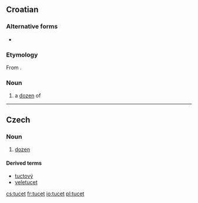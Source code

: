==Croatian==

===Alternative forms===
* {{l|hr|tuce}}

===Etymology===
From {{etyl|de|hr}} {{term|Dutzend|lang=de}}.

===Noun===
{{hr-noun|m}}

# a [[dozen]] of

----

==Czech==

===Noun===
{{cs-noun|g=m}}

# [[dozen]]

====Derived terms====
* [[tuctový]]
* [[veletucet]] {{m}}

[[cs:tucet]]
[[fr:tucet]]
[[io:tucet]]
[[pl:tucet]]